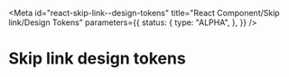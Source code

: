 <!-- @license CC0-1.0 -->


<Meta
  id="react-skip-link--design-tokens"
  title="React Component/Skip link/Design Tokens"
  parameters={{
    status: {
      type: "ALPHA",
    },
  }}
/>

# Skip link design tokens

<ComponentTokensSection tokens={tokens} definition={tokensDefinition} component="utrecht-skip-link" />
